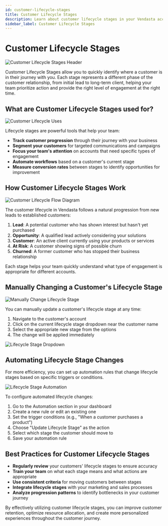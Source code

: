 ```yaml
---
id: customer-lifecycle-stages
title: Customer Lifecycle Stages
description: Learn about customer lifecycle stages in your Vendasta account
sidebar_label: Customer Lifecycle Stages
---
```


# Customer Lifecycle Stages

![Customer Lifecycle Stages Header](./img/accounts/lifecycle_stages_header.jpg)

Customer Lifecycle Stages allow you to quickly identify where a customer is in their journey with you. Each stage represents a different phase of the customer relationship, from initial lead to long-term client, helping your team prioritize action and provide the right level of engagement at the right time.

## What are Customer Lifecycle Stages used for?

![Customer Lifecycle Uses](./img/accounts/lifecycle_uses.jpg)

Lifecycle stages are powerful tools that help your team:

- **Track customer progression** through their journey with your business
- **Segment your customers** for targeted communications and campaigns
- **Focus your team's attention** on accounts that need specific types of engagement
- **Automate workflows** based on a customer's current stage
- **Measure conversion rates** between stages to identify opportunities for improvement

## How Customer Lifecycle Stages Work

![Customer Lifecycle Flow Diagram](./img/accounts/lifecycle_flow.jpg)

The customer lifecycle in Vendasta follows a natural progression from new leads to established customers:

1. **Lead**: A potential customer who has shown interest but hasn't yet purchased
2. **Opportunity**: A qualified lead actively considering your solutions
3. **Customer**: An active client currently using your products or services
4. **At Risk**: A customer showing signs of possible churn
5. **Churned**: A former customer who has stopped their business relationship

Each stage helps your team quickly understand what type of engagement is appropriate for different accounts.

## Manually Changing a Customer's Lifecycle Stage

![Manually Change Lifecycle Stage](./img/accounts/manually_change_lifecycle.jpg)

You can manually update a customer's lifecycle stage at any time:

1. Navigate to the customer's account
2. Click on the current lifecycle stage dropdown near the customer name
3. Select the appropriate new stage from the options
4. The change will be applied immediately

![Lifecycle Stage Dropdown](./img/accounts/lifecycle_dropdown.jpg)

## Automating Lifecycle Stage Changes

For more efficiency, you can set up automation rules that change lifecycle stages based on specific triggers or conditions.

![Lifecycle Stage Automation](./img/accounts/lifecycle_automation.jpg)

To configure automated lifecycle changes:

1. Go to the Automation section in your dashboard
2. Create a new rule or edit an existing one
3. Set the trigger conditions (e.g., "When a customer purchases a product")
4. Choose "Update Lifecycle Stage" as the action
5. Select which stage the customer should move to
6. Save your automation rule

## Best Practices for Customer Lifecycle Stages

- **Regularly review** your customers' lifecycle stages to ensure accuracy
- **Train your team** on what each stage means and what actions are appropriate
- **Use consistent criteria** for moving customers between stages
- **Integrate lifecycle stages** with your marketing and sales processes
- **Analyze progression patterns** to identify bottlenecks in your customer journey

By effectively utilizing customer lifecycle stages, you can improve customer retention, optimize resource allocation, and create more personalized experiences throughout the customer journey.